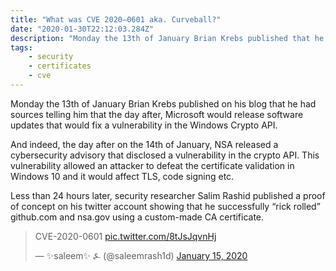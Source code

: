 ```yaml
---
title: "What was CVE 2020–0601 aka. Curveball?"
date: "2020-01-30T22:12:03.284Z"
description: "Monday the 13th of January Brian Krebs published that he had sources telling him that the day after Microsoft would release software updates that would fix a vulnerability in the Windows Crypto API. The day after on the 14th of January, NSA released a cybersecurity advisory that disclosed a vulnerability exactly there. It turned out to be very dangerous exploit that was patched. This is the story about Curveball."
tags: 
    - security
    - certificates
    - cve
---
```


Monday the 13th of January Brian Krebs published on his blog that he had sources telling him that the day after, Microsoft would release software updates that would fix a vulnerability in the Windows Crypto API.

And indeed, the day after on the 14th of January, NSA released a cybersecurity advisory that disclosed a vulnerability in the crypto API. This vulnerability allowed an attacker to defeat the certificate validation in Windows 10 and it would affect TLS, code signing etc.

Less than 24 hours later, security researcher Salim Rashid published a proof of concept on his twitter account showing that he successfully “rick rolled” github.com and nsa.gov using a custom-made CA certificate.

<blockquote className="twitter-tweet" data-theme="dark"><p lang="und" dir="ltr">CVE-2020-0601 <a href="https://t.co/8tJsJqvnHj">pic.twitter.com/8tJsJqvnHj</a></p>&mdash; ✨saleem✨ ⍼ (@saleemrash1d) <a href="https://twitter.com/saleemrash1d/status/1217495681230954506?ref_src=twsrc%5Etfw">January 15, 2020</a></blockquote> <Script src="https://platform.twitter.com/widgets.js" charset="utf-8" />

Shortly after this, Ollypwn aka. Oliver Lyak, a security researcher from Denmark, published a proof of concept exploit on GitHub for anyone to use. And what struck the world was that the exploit consisted of less than 10 rows of code and anyone could do it.

For the rest of this blog post I’m going to try to explain how this vulnerability works on a very high level, and point out why this exploit is extremely powerful.

## CA Certificates

Let’s start by looking at what a basic CA Certificate consists of. These types of certificates are used to sign other certificates, as a form of trust. You have a certificate and you let a well-known certificate authority (CA) sign your certificate. By signing, they sort of “vouch” that you are who you claim to be.

![Certificate example](./cert-example.png)

A typical CA certificate contains information such as the subject (who issued it), for how long it is valid, a key usage (what the key is used for), a public key and a declaration of what type of algorithm that is used in the CA certificate.

Two of the most common types of algorithms used are Elliptic Curve and RSA. **It’s important to know that CVE 2020–0601 aka. Curveball only affects Elliptic Curve certificates. RSA type CA certificates are unaffected.**

Elliptic curve is a mathematical concept used in cryptology. [There are many different types of mathematical curves](https://www.secg.org/SEC2-Ver-1.0.pdf) that can be used when using Elliptic curve cryptography so each elliptic curve certificate must include what type of curve that was used in the specified certificate.

![Example curves defined in the “Standards For Efficient Cryptography”](./example-curves.png)

Each curve is made up a series of parameters called p, a, b, G etc. and by declaring that we want a predefined curve like secp256r1, these values (p, a, b, G) will be set for us automatically, and our certificate will use that specified curve.

![example curve](./curve.png)

Sometimes you want to use a custom curve or a “not yet implemented” curve and to do so you can include all the needed parameters in the CA Certificate directly instead of defining a predefined curve.

```shell
Curve: parameters p/a/b/G
```

When Microsoft implemented the functionality, that you can supply your own parameters to represent an elliptic curve, that’s when the vulnerability CVE 2020–0601 got introduced into Windows 10.

## Certificate Usages

Before we can investigate how to exploit CVE 2020–0601, we need to first talk a little about how certificates are used in the real world. We are going to look at one way of using certificates to enforce trust, and that is when requesting websites.

Windows 10 provides a library applications can use to verify certificates. This library is called crypt32.dll and it is here the vulnerability was discovered. Any windows application — such as web browsers, file transfer tools or email clients — that rely on this library, to verify cryptographic signatures, may be affected by CVE 2020–0601.

![handshake example](./yt/yt1.png)

A majority of trusted sites on the internet have their own signed certificate. This is used to verify that, when we request something on the internet, we get it from the actual place we requested it from. It’s to prevent things like man-in-the-middle attacks, fake websites etc.

![sent cert](./yt/yt2.png)

Let’s say we would like to make a connection to youtube.com. As we request to connect to their website, they will first send over their own certificate (that is signed by some CA). Then they will also send over the root CA that signed their certificate (the certificate that vouches that they are who they claim to be).

![check trust](./yt/yt3.png)

The browser will first verify the signature using the crypt32 library provided by Windows. Then the same library will check against an internal registry that contains many predefined trusted root CA’s, that the CA certificate youtube.com sent us is from someone whom Windows trusts.

If all verifications go well, a secure connection is established and for future requests, crypt32 in Windows will cache the sent root CA so that it can speed up subsequent requests.

![cache cert](./yt/yt4.png)

It is here, after caching, that a vulnerability exists that lets an attacker produce a malicious CA certificate that in turn will be trusted by Windows.

## The Vulnerability

If we investigate how crypt32 in Windows verifies CA certificates in its cache, it goes through all cached certificates and checks if the public key in the provided CA certificate matches any of the cached CA certificates public key.

![compare certificates](./compare-cert.png)

What it on the other hand doesn’t do is verifying that both certificates are using the same type of curve. If we manage to guess the curve and the private key, we can successfully produce a fake CA certificate that we can use to sign other certificates and it is game over.

But before we can produce a fake CA certificate we need to know a bit more about Elliptic Curve cryptology.

## Elliptic Curve Basics

So, what is Elliptic curve cryptography, or ECC for short? It a type of cryptology in a category called asymmetric cryptology. In asymmetric cryptology you have a Public Key and Private Key. The public key can be exposed publicly, and anyone can use it to encrypt things. But the private key is the only thing that can decrypt whatever was encrypted with that particular public key.

It’s very common that you share and store the public key widely across the Internet so that if someone needs to communicate encrypted with you, they can use your public key and then only you with the matching private key will be able to decrypt the message (Quite good right?).

Well we talked a bit before about a set of predefined elliptic curves that you can choose from when generating a CA certificate. These curves are built up by a set of predefined values called P, a, b etc. If we define these values in a specific formula, we get an elliptic curve.

![elliptic curve example](./curve.png)

To start generating a public and private key from this curve we first need to define a starting point on the curve, we can call this starting point G (the generator). From this starting point we then start jumping around on the graph “n” number of times.

I’m not going to explain how we jump around on the curve because it’s quite complicated and there is an entire wiki page describing just this so we will leave that out for now. But what you should know is that by jumping around millions, or even billions of times on the curve will result in a series of dots (when you remove the curve) and this will end up as a very large factor. Let’s call this factor “x”. In the end we end up with a simple formula x * G (starting point multiplied by our factor).

This formula will be equal something so let’s add that to, so we end up with something like:

![curve equation](./maffs/maff1.png)

Where G is our starting point on the graph, x is the result of us jumping around, and the product is Q.

When defined, x in this formula is our private key and Q our public key. And as mentioned before our public key we can send to anyone, but how we got the result (x and G) is our “secret sauce” that no one can know anything about.

Trying to derive the key by flipping the formula is what is known as the Discrete Logarithm Problem and is known to be a very difficult problem so that is not a possibility when trying to reverse engineer the private key.

![discrete logarithmic problem](./maffs/maff2.png)

So, for the time being this feels pretty secure, right?

## CVE 2020–0601

With this knowledge as a prerequisite this is where CVE 2020–0601 comes into play. Since Windows does not verify the curve provided in the certificates, we can provide these parameters and create a malicious certificate based on this simple math.

Since we can control the parameters, how about we set the private key to something like 20, or 100 or just something simple…. like the number 1?

![breaking the maths](./maffs/maff3.png)

This will result in our public key being equal to our starting point on the graph, and just like that we have the two secrets parameters, just from knowing the public key!

With all this information we can now forge any Elliptic Curve certificate just by acquiring the public key. Here’s an example. We acquire a public key say 1234 and we put this into our formula:

![breaking the maths](./maffs/maff4.png)

And by using this information, we can then generate a valid CA certificate that we control!

So to recap:

Just by acquiring the public key from any source we can then generate a fully valid malicious CA certificate that we can use to sign any other certificate. This certificate will then be trusted by Windows 10 because it will pass the check against it’s certificate cache.

## Ollypwn’s Proof Of Concept

Oliver Lyak demonstrates this in a Github repository how to exploit the vulnerability by generating a false CA certificate and then proceeds to demonstrate how it can be used to sign other certificates, or sign code as “trusted”.

The code below is taken from his example.

```ruby
require ‘openssl’

# Read file provided in the first argument
raw = File.read ARGV[0]

# Parse the file as a certificate
ca = OpenSSL::X509::Certificate.new(raw)

# Extract the public keyca_key = ca.public_key# Set a private key to 1
ca_key.private_key = 1

# Get the group parameters that contains the curve
group = ca_key.group

# Set the generator parameters (G in our formula) to the public key
group.set_generator(ca_key.public_key, group.order, group.cofactor)

# Ensure we are sending explicit parameters and not a predefined curve
group.asn1_flag = OpenSSL::PKey::EC::EXPLICIT_CURVE

# Set our new group with our fake generator G’ = Q
ca_key.group = group

# Save this to a file as our new CA
File.open(“spoofed_ca.key”, ‘w’) { |f| f.write ca_key.to_pem }
```

It first reads in a predefined CA certificate, for example the MicrosoftECCProductRootCertificateAuthority.cer which is the official certificate Microsoft uses to sign many things with.

Then it reads out the public key from it and then defines at sets some new custom parameters, generator etc. We can see that the code explicitly sets the private key to 1 and then save it to a new spoofed CA certificate that can be used to sign code or other certificates.

This newly generated certificate can be used to act like microsoft and sign other certificates. We essentially can claim that we are Microsoft and vouch for anyone. Extremely powerful.

Ollypwn then continues to demonstrate how to sign some code as “trusted by Microsoft” and also how to generate a website certificate claiming to be issued by www.google.com and then sign this certificate with the crafted “Microsoft” certificate.

What this all boils down to is that by exploiting CVE 2020–0601 we can claim that we are anyone, and we can vouch for anyone on the internet.

This in turn can be used to pass firewalls, push fake updates containing malware to any Windows 10 machine claiming we are “Microsoft”. We can for example set up fake websites claiming that we are any of the big companies and we can also develop malicious programs that windows 10 just blindly will trust as “safe software”.

The possibilities are endless, only creativity will stop you and the hackers out there.

![summary](./summary.png)

## Summary

This has been a high-level breakdown of CVE 2020–0601 in the Microsoft crypto API that got disclosed to the world on the 14th of January 2020. This text has tried to demonstrate how a simple miss in validation can have a huge impact on the security of the Internet.

This post has also tried to show how this vulnerability can be exploited to generate malicious CA certificates, that in turn can be used to circumvent a lot of security features, like firewalls, website traffic etc.

Final last words are, always patch your systems… Always

## Appendix

https://cve.mitre.org/cgi-bin/cvename.cgi?name=CVE-2020-0601

https://portal.msrc.microsoft.com/en-US/security-guidance/advisory/CVE-2020-0601

https://krebsonsecurity.com/2020/01/cryptic-rumblings-ahead-of-first-2020-patch-tuesday/

https://twitter.com/saleemrash1d/status/1217495681230954506

https://github.com/ollypwn/CurveBall

https://www.secg.org/SEC2-Ver-1.0.pdf
